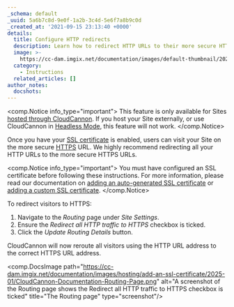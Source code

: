 ```yaml
---
_schema: default
_uuid: 5a6b7c8d-9e0f-1a2b-3c4d-5e6f7a8b9c0d
_created_at: '2021-09-15 23:13:40 +0000'
details:
  title: Configure HTTP redirects
  description: Learn how to redirect HTTP URLs to their more secure HTTPS counterparts.
  image: >-
    https://cc-dam.imgix.net/documentation/images/default-thumbnail/2023-Q4/CloudCannon-Documentation-Thumbnail.png
  category:
    - Instructions
  related_articles: []
author_notes:
  docshots:
---
```

<comp.Notice info_type="important">
  This feature is only available for Sites [hosted through CloudCannon](/documentation/articles/what-is-web-hosting/#hosting-on-cloud-cannon). If you host your Site externally, or use CloudCannon in [Headless Mode](/documentation/articles/what-is-headless-mode/), this feature will not work.
</comp.Notice>

Once you have your [SSL certificate](/documentation/developer-articles/what-is-an-ssl-certificate/) is enabled, users can visit your Site on the more secure [HTTPS](/documentation/developer-articles/what-is-an-ssl-certificate/#http-vs-https) URL. We highly recommend redirecting all your HTTP URLs to the more secure HTTPS URLs.

<comp.Notice info_type="important">
  You must have configured an SSL certificate before following these instructions.  For more information, please read our documentation on [adding an auto-generated SSL certificate](/documentation/developer-articles/add-an-auto-generated-ssl-certificate/) or [adding a custom SSL certificate](/documentation/developer-articles/add-a-custom-ssl-certificate/).
</comp.Notice>

To redirect visitors to HTTPS:

1. Navigate to the *Routing* page under *Site Settings*.
2. Ensure the *Redirect all HTTP traffic to HTTPS* checkbox is ticked.
3. Click the *Update Routing Details* button.

CloudCannon will now reroute all visitors using the HTTP URL address to the correct HTTPS URL address.

<comp.DocsImage path="https://cc-dam.imgix.net/documentation/images/hosting/add-an-ssl-certificate/2025-01/CloudCannon-Documentation-Routing-Page.png" alt="A screenshot of the Routing page shows the Redirect all HTTP traffic to HTTPS checkbox is ticked" title="The Routing page" type="screenshot"/>